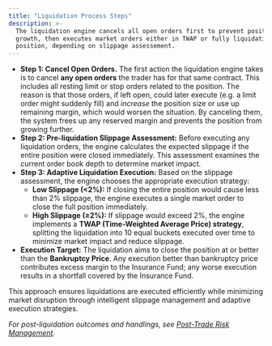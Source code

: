 ```yaml
---
title: "Liquidation Process Steps"
description: >-
  The liquidation engine cancels all open orders first to prevent position
  growth, then executes market orders either in TWAP or fully liquidating the
  position, depending on slippage assessement.
---
```


* **Step 1: Cancel Open Orders.** The first action the liquidation engine takes is to cancel **any open orders** the trader has for that same contract. This includes all resting limit or stop orders related to the position. The reason is that those orders, if left open, could later execute (e.g. a limit order might suddenly fill) and _increase_ the position size or use up remaining margin, which would worsen the situation. By canceling them, the system frees up any reserved margin and prevents the position from growing further.
* **Step 2: Pre-liquidation Slippage Assessment:** Before executing any liquidation orders, the engine calculates the expected slippage if the entire position were closed immediately. This assessment examines the current order book depth to determine market impact.
* **Step 3: Adaptive Liquidation Execution:** Based on the slippage assessment, the engine chooses the appropriate execution strategy:
  * **Low Slippage (&lt;2%):** If closing the entire position would cause less than 2% slippage, the engine executes a single market order to close the full position immediately.
  * **High Slippage (≥2%):** If slippage would exceed 2%, the engine implements a **TWAP (Time-Weighted Average Price) strategy**, splitting the liquidation into 10 equal buckets executed over time to minimize market impact and reduce slippage.
* **Execution Target:** The liquidation aims to close the position at or better than the **Bankruptcy Price**. Any execution better than bankruptcy price contributes excess margin to the Insurance Fund; any worse execution results in a shortfall covered by the Insurance Fund.

This approach ensures liquidations are executed efficiently while minimizing market disruption through intelligent slippage management and adaptive execution strategies.

_For post-liquidation outcomes and handlings, see_ [_Post-Trade Risk Management_](../risk-controls/post-trade-risk-management)_._